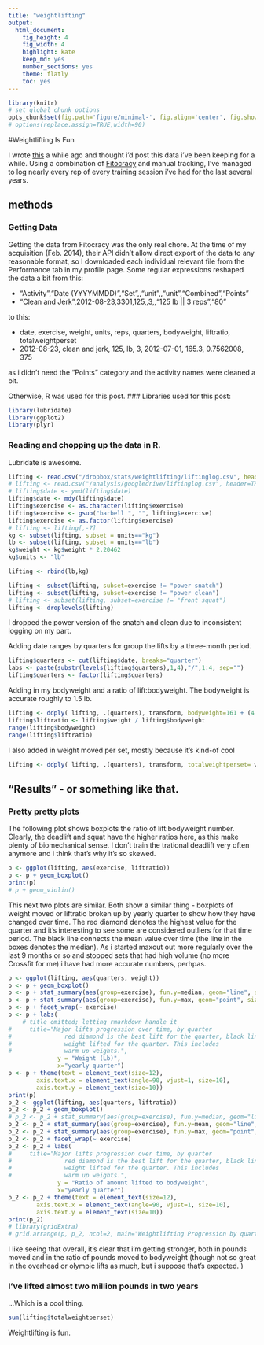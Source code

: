```yaml
---
title: "weightlifting"
output:
  html_document:
    fig_height: 4
    fig_width: 4
    highlight: kate
    keep_md: yes
    number_sections: yes
    theme: flatly
    toc: yes
---
```

```r
library(knitr)
# set global chunk options
opts_chunk$set(fig.path='figure/minimal-', fig.align='center', fig.show='hold', fig.width=8, fig.height=8, tidy=FALSE, cache=FALSE)
# options(replace.assign=TRUE,width=90)
```

#Weightlifting Is Fun

I wrote [this](http://aarongonzales.net/2014/08/blackboxfitness/) a while ago and thought i'd post this data i've been keeping for a while. Using a combination of [Fitocracy](http://www.fitocracy.com/profile/aaron_gonzales/) and manual tracking, I've managed to log nearly every rep of every training session i've had for the last several years. 

## methods
### Getting Data
Getting the data from Fitocracy was the only real chore. At the time of my acquisition (Feb. 2014), their API didn't allow direct export of the data to any reasonable format, so I downloaded each individual relevant file from the Performance tab in my profile page. Some regular expressions reshaped the data a bit from this:

* "Activity","Date (YYYYMMDD)","Set",,"unit",,"unit","Combined","Points"
* "Clean and Jerk",2012-08-23,3301,125,,3,,"125 lb || 3 reps","80"

to this:

* date, exercise, weight, units, reps, quarters, bodyweight, liftratio, totalweightperset
* 2012-08-23, clean and jerk, 125, lb, 3, 2012-07-01, 165.3, 0.7562008, 375

as i didn't need the "Points" category and the activity names were cleaned a bit. 

Otherwise, R was used for this post. 
### Libraries used for this post:
```r
library(lubridate)
library(ggplot2)
library(plyr)

```

### Reading and chopping up the data in R.

Lubridate is awesome. 
```r
lifting <- read.csv("/dropbox/stats/weightlifting/liftinglog.csv", header=TRUE)
# lifting <- read.csv("/analysis/googledrive/liftinglog.csv", header=TRUE)
# lifting$date <- ymd(lifting$date)
lifting$date <- mdy(lifting$date)
lifting$exercise <- as.character(lifting$exercise)
lifting$exercise <- gsub("barbell ", "", lifting$exercise)
lifting$exercise <- as.factor(lifting$exercise)
# lifting <- lifting[,-7]
kg <- subset(lifting, subset = units=="kg")
lb <- subset(lifting, subset = units=="lb")
kg$weight <- kg$weight * 2.20462
kg$units <- "lb"

lifting <- rbind(lb,kg)

lifting <- subset(lifting, subset=exercise != "power snatch") 
lifting <- subset(lifting, subset=exercise != "power clean") 
# lifting <- subset(lifting, subset=exercise != "front squat") 
lifting <- droplevels(lifting)
```
I dropped the power version of the snatch and clean due to inconsistent logging on my part.

Adding date ranges by quarters for group the lifts by a three-month period.
```r
lifting$quarters <- cut(lifting$date, breaks="quarter")
labs <- paste(substr(levels(lifting$quarters),1,4),"/",1:4, sep="")
lifting$quarters <- factor(lifting$quarters) 
```

Adding in my bodyweight and a ratio of lift:bodyweight. The bodyweight is accurate roughly to 1.5 lb. 
```r
lifting <- ddply( lifting, .(quarters), transform, bodyweight=161 + (4.3*as.numeric(quarters)))
lifting$liftratio <- lifting$weight / lifting$bodyweight
range(lifting$bodyweight)
range(lifting$liftratio)
```


I also added in weight moved per set, mostly because it's kind-of cool
```r
lifting <- ddply( lifting, .(quarters), transform, totalweightperset= weight*reps)
```


## "Results" - or something like that.
### Pretty pretty plots
The following plot shows boxplots the ratio of lift:bodyweight number. Clearly, the deadlift and squat have the higher ratios here, as this make plenty of biomechanical sense. I don't train the trational deadlift very often anymore and i think that's why it's so skewed.
```r
p <- ggplot(lifting, aes(exercise, liftratio))
p <- p + geom_boxplot()
print(p)
# p + geom_violin()
```




This next two plots are similar. Both show a similar thing - boxplots of weight moved or liftratio broken up by yearly quarter to show how they have changed over time. The red diamond denotes the highest value for the quarter and it's interesting to see some are considered outliers for that time period. The black line connects the mean value over time (the line in the boxes denotes the median). As i started maxout out more regularly over the last 9 months or so and stopped sets that had high volume (no more Crossfit for me) i have had more accurate numbers, perhpas.  

```r
p <- ggplot(lifting, aes(quarters, weight))
p <- p + geom_boxplot()
p <- p + stat_summary(aes(group=exercise), fun.y=median, geom="line", size=1.5)
p <- p + stat_summary(aes(group=exercise), fun.y=max, geom="point", size=2, shape=23, fill="red")
p <- p + facet_wrap(~ exercise)
p <- p + labs(
    # title omitted; letting rmarkdown handle it
#     title="Major lifts progression over time, by quarter  
#               red diamond is the best lift for the quarter, black line is median
#               weight lifted for the quarter. This includes
#               warm up weights.", 
              y = "Weight (Lb)", 
              x="yearly quarter")
p <- p + theme(text = element_text(size=12),
        axis.text.x = element_text(angle=90, vjust=1, size=10),
        axis.text.y = element_text(size=10))
print(p)
p_2 <- ggplot(lifting, aes(quarters, liftratio))
p_2 <- p_2 + geom_boxplot()
# p_2 <- p_2 + stat_summary(aes(group=exercise), fun.y=median, geom="line", size=2)
p_2 <- p_2 + stat_summary(aes(group=exercise), fun.y=mean, geom="line", size=1.5)
p_2 <- p_2 + stat_summary(aes(group=exercise), fun.y=max, geom="point", size=2, shape=23, fill="red")
p_2 <- p_2 + facet_wrap(~ exercise)
p_2 <- p_2 + labs(
#     title="Major lifts progression over time, by quarter  
#               red diamond is the best lift for the quarter, black line is median
#               weight lifted for the quarter. This includes
#               warm up weights.", 
              y = "Ratio of amount lifted to bodyweight", 
              x="yearly quarter")
p_2 <- p_2 + theme(text = element_text(size=12),
        axis.text.x = element_text(angle=90, vjust=1, size=10),
        axis.text.y = element_text(size=10))
print(p_2)
# library(gridExtra)
# grid.arrange(p, p_2, ncol=2, main="Weightlifting Progression by quarters")
```

I like seeing that overall, it's clear that i'm getting stronger, both in pounds moved and in the ratio of pounds moved to bodyweight (though not so great in the overhead or olympic lifts as much, but i suppose that's expected. )

### I've lifted almost two million pounds in two years
...Which is a cool thing.
```r
sum(lifting$totalweightperset)
```

Weightlifting is fun. 
